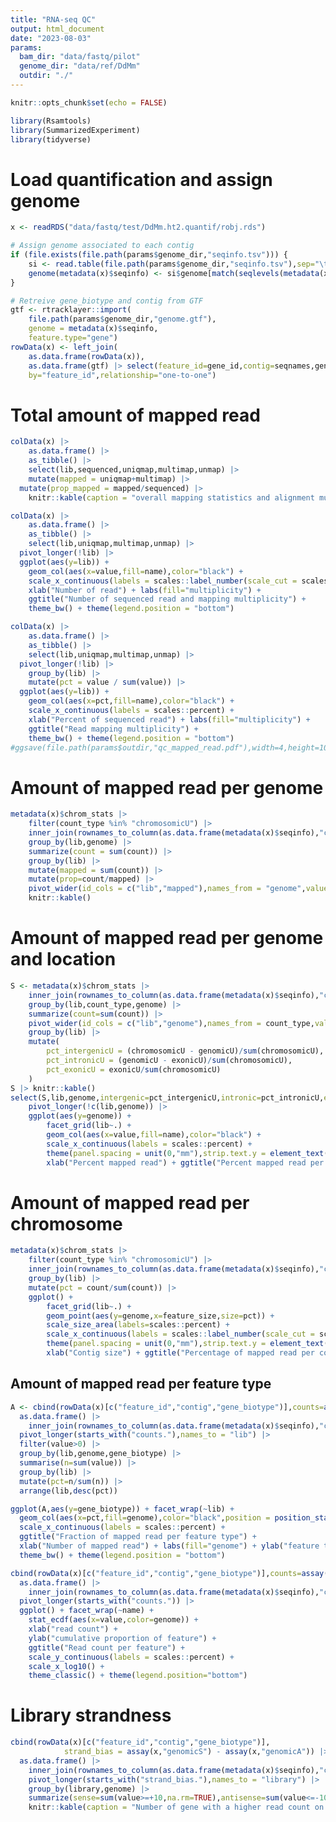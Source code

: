 ```yaml
---
title: "RNA-seq QC"
output: html_document
date: "2023-08-03"
params:
  bam_dir: "data/fastq/pilot"
  genome_dir: "data/ref/DdMm"
  outdir: "./"
---
```


```r
knitr::opts_chunk$set(echo = FALSE)
```


```r
library(Rsamtools)
library(SummarizedExperiment)
library(tidyverse)
```



# Load quantification and assign genome
```r
x <- readRDS("data/fastq/test/DdMm.ht2.quantif/robj.rds")

# Assign genome associated to each contig
if (file.exists(file.path(params$genome_dir,"seqinfo.tsv"))) {
	si <- read.table(file.path(params$genome_dir,"seqinfo.tsv"),sep="\t",col.names=c("contig","genome"))
	genome(metadata(x)$seqinfo) <- si$genome[match(seqlevels(metadata(x)$seqinfo),si$contig)]
}

# Retreive gene_biotype and contig from GTF
gtf <- rtracklayer::import(
	file.path(params$genome_dir,"genome.gtf"),
	genome = metadata(x)$seqinfo,
	feature.type="gene")
rowData(x) <- left_join(
	as.data.frame(rowData(x)),
	as.data.frame(gtf) |> select(feature_id=gene_id,contig=seqnames,gene_biotype),
	by="feature_id",relationship="one-to-one")
```



# Total amount of mapped read
```r
colData(x) |>
	as.data.frame() |>
	as_tibble() |>
	select(lib,sequenced,uniqmap,multimap,unmap) |>
	mutate(mapped = uniqmap+multimap) |>
  mutate(prop_mapped = mapped/sequenced) |>
	knitr::kable(caption = "overall mapping statistics and alignment multiplicity")

colData(x) |>
	as.data.frame() |>
	as_tibble() |>
	select(lib,uniqmap,multimap,unmap) |>
  pivot_longer(!lib) |>
  ggplot(aes(y=lib)) +
    geom_col(aes(x=value,fill=name),color="black") +
    scale_x_continuous(labels = scales::label_number(scale_cut = scales::cut_short_scale())) +
    xlab("Number of read") + labs(fill="multiplicity") +
    ggtitle("Number of sequenced read and mapping multiplicity") +
    theme_bw() + theme(legend.position = "bottom")

colData(x) |>
	as.data.frame() |>
	as_tibble() |>
	select(lib,uniqmap,multimap,unmap) |>
  pivot_longer(!lib) |>
	group_by(lib) |>
	mutate(pct = value / sum(value)) |>
  ggplot(aes(y=lib)) +
    geom_col(aes(x=pct,fill=name),color="black") +
    scale_x_continuous(labels = scales::percent) +
    xlab("Percent of sequenced read") + labs(fill="multiplicity") +
    ggtitle("Read mapping multiplicity") +
    theme_bw() + theme(legend.position = "bottom")
#ggsave(file.path(params$outdir,"qc_mapped_read.pdf"),width=4,height=10)
```

# Amount of mapped read per genome
```r
metadata(x)$chrom_stats |>
	filter(count_type %in% "chromosomicU") |> 
	inner_join(rownames_to_column(as.data.frame(metadata(x)$seqinfo),"contig"),by=c("feature_id"="contig")) |>
	group_by(lib,genome) |> 
	summarize(count = sum(count)) |>
	group_by(lib) |>
	mutate(mapped = sum(count)) |>
	mutate(prop=count/mapped) |>
	pivot_wider(id_cols = c("lib","mapped"),names_from = "genome",values_from = c("count","prop")) |>
	knitr::kable()
```



# Amount of mapped read per genome and location
```r
S <- metadata(x)$chrom_stats |> 
	inner_join(rownames_to_column(as.data.frame(metadata(x)$seqinfo),"contig"),by=c("feature_id"="contig")) |>
	group_by(lib,count_type,genome) |> 
	summarize(count=sum(count)) |>
	pivot_wider(id_cols = c("lib","genome"),names_from = count_type,values_from = "count") |>
	group_by(lib) |>
	mutate(
		pct_intergenicU = (chromosomicU - genomicU)/sum(chromosomicU),
		pct_intronicU = (genomicU - exonicU)/sum(chromosomicU),
		pct_exonicU = exonicU/sum(chromosomicU)
	)
S |> knitr::kable()
select(S,lib,genome,intergenic=pct_intergenicU,intronic=pct_intronicU,exonic=pct_exonicU) |>
	pivot_longer(!c(lib,genome)) |>
	ggplot(aes(y=genome)) +
		facet_grid(lib~.) +
		geom_col(aes(x=value,fill=name),color="black") +
		scale_x_continuous(labels = scales::percent) +
		theme(panel.spacing = unit(0,"mm"),strip.text.y = element_text(angle=0)) +
		xlab("Percent mapped read") + ggtitle("Percent mapped read per organism and coding region")
```

# Amount of mapped read per chromosome
```r
metadata(x)$chrom_stats |> 
	filter(count_type %in% "chromosomicU") |>
	inner_join(rownames_to_column(as.data.frame(metadata(x)$seqinfo),"contig"),by=c("feature_id"="contig")) |>
	group_by(lib) |>
	mutate(pct = count/sum(count)) |>
	ggplot() +
		facet_grid(lib~.) +
		geom_point(aes(y=genome,x=feature_size,size=pct)) +
		scale_size_area(labels=scales::percent) +
		scale_x_continuous(labels = scales::label_number(scale_cut = scales::cut_short_scale())) +
		theme(panel.spacing = unit(0,"mm"),strip.text.y = element_text(angle=0)) +
		xlab("Contig size") + ggtitle("Percentage of mapped read per contig") + labs(size="% mapped read")
```




## Amount of mapped read per feature type
```r
A <- cbind(rowData(x)[c("feature_id","contig","gene_biotype")],counts=assay(x,"genomicU")) |>
  as.data.frame() |>
	inner_join(rownames_to_column(as.data.frame(metadata(x)$seqinfo),"contig"),by="contig") |>
  pivot_longer(starts_with("counts."),names_to = "lib") |>
  filter(value>0) |>
  group_by(lib,genome,gene_biotype) |>
  summarise(n=sum(value)) |>
  group_by(lib) |>
  mutate(pct=n/sum(n)) |>
  arrange(lib,desc(pct)) 

ggplot(A,aes(y=gene_biotype)) + facet_wrap(~lib) +
  geom_col(aes(x=pct,fill=genome),color="black",position = position_stack()) +
  scale_x_continuous(labels = scales::percent) +
  ggtitle("Fraction of mapped read per feature type") +
  xlab("Number of mapped read") + labs(fill="genome") + ylab("feature type") +
  theme_bw() + theme(legend.position = "bottom")
```


```r
cbind(rowData(x)[c("feature_id","contig","gene_biotype")],counts=assay(x,"genomicU")) |>
  as.data.frame() |>
	inner_join(rownames_to_column(as.data.frame(metadata(x)$seqinfo),"contig"),by="contig") |>
  pivot_longer(starts_with("counts.")) |>
  ggplot() + facet_wrap(~name) +
    stat_ecdf(aes(x=value,color=genome)) +
    xlab("read count") +
    ylab("cumulative proportion of feature") + 
    ggtitle("Read count per feature") + 
    scale_y_continuous(labels = scales::percent) +
    scale_x_log10() +
    theme_classic() + theme(legend.position="bottom")
```



# Library strandness
```r
cbind(rowData(x)[c("feature_id","contig","gene_biotype")],
			strand_bias = assay(x,"genomicS") - assay(x,"genomicA")) |>
  as.data.frame() |>
	inner_join(rownames_to_column(as.data.frame(metadata(x)$seqinfo),"contig"),by="contig") |>
	pivot_longer(starts_with("strand_bias."),names_to = "library") |>
	group_by(library,genome) |>
	summarize(sense=sum(value>=+10,na.rm=TRUE),antisense=sum(value<=-10,na.rm=TRUE),equal=sum(abs(value)<10,na.rm=TRUE)) |>
	knitr::kable(caption = "Number of gene with a higher read count on sense/antisense strand")
```

















